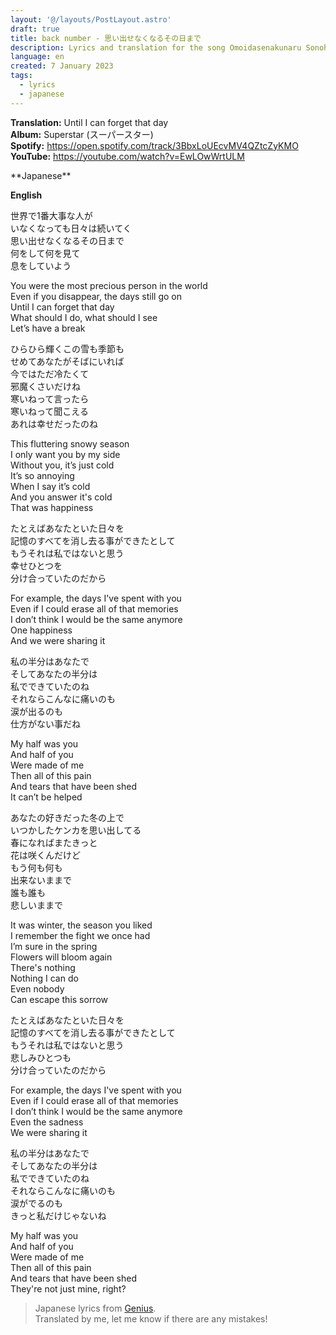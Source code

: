 ```yaml
---
layout: '@/layouts/PostLayout.astro'
draft: true
title: back number - 思い出せなくなるその日まで
description: Lyrics and translation for the song Omoidasenakunaru Sonohi Made by back number
language: en
created: 7 January 2023
tags:
  - lyrics
  - japanese
---
```



**Translation:** Until I can forget that day\
**Album:** Superstar (スーパースター)\
**Spotify:** https://open.spotify.com/track/3BbxLoUEcvMV4QZtcZyKMO \
**YouTube:** https://youtube.com/watch?v=EwLOwWrtULM

<YoutubeEmbed youtube_id="EwLOwWrtULM" />

<div class="grid grid-cols-2 -gap-2 text-sm sm:text-base gap-4">
**Japanese**

**English**

世界で1番大事な人が\
いなくなっても日々は続いてく\
思い出せなくなるその日まで\
何をして何を見て\
息をしていよう

You were the most precious person in the world\
Even if you disappear, the days still go on\
Until I can forget that day\
What should I do, what should I see\
Let’s have a break

ひらひら輝くこの雪も季節も\
せめてあなたがそばにいれば\
今ではただ冷たくて\
邪魔くさいだけね\
寒いねって言ったら\
寒いねって聞こえる\
あれは幸せだったのね

This fluttering snowy season\
I only want you by my side\
Without you, it’s just cold\
It’s so annoying\
When I say it’s cold\
And you answer it's cold\
That was happiness

たとえばあなたといた日々を\
記憶のすべてを消し去る事ができたとして\
もうそれは私ではないと思う\
幸せひとつを\
分け合っていたのだから

For example, the days I've spent with you\
Even if I could erase all of that memories\
I don’t think I would be the same anymore\
One happiness\
And we were sharing it

私の半分はあなたで\
そしてあなたの半分は\
私でできていたのね\
それならこんなに痛いのも\
涙が出るのも\
仕方がない事だね

My half was you\
And half of you\
Were made of me\
Then all of this pain\
And tears that have been shed\
It can’t be helped

あなたの好きだった冬の上で\
いつかしたケンカを思い出してる\
春になればまたきっと\
花は咲くんだけど\
もう何も何も\
出来ないままで\
誰も誰も\
悲しいままで

It was winter, the season you liked\
I remember the fight we once had\
I’m sure in the spring\
Flowers will bloom again\
There's nothing\
Nothing I can do\
Even nobody\
Can escape this sorrow

たとえばあなたといた日々を\
記憶のすべてを消し去る事ができたとして\
もうそれは私ではないと思う\
悲しみひとつも\
分け合っていたのだから

For example, the days I've spent with you\
Even if I could erase all of that memories\
I don’t think I would be the same anymore\
Even the sadness\
We were sharing it

私の半分はあなたで\
そしてあなたの半分は\
私でできていたのね\
それならこんなに痛いのも\
涙がでるのも\
きっと私だけじゃないね

My half was you\
And half of you\
Were made of me\
Then all of this pain\
And tears that have been shed\
They're not just mine, right?
</div>

<style>div.grid p\{margin:0!important;\}</style>

> Japanese lyrics from [Genius](https://genius.com/Back-number-omoidasenakunaru-hi-made-lyrics).\
> Translated by me, let me know if there are any mistakes!

